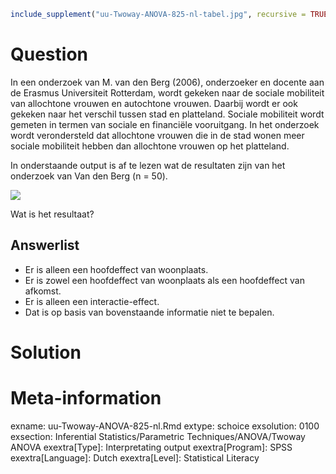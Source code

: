 ```{r, echo = FALSE, results = "hide"}
include_supplement("uu-Twoway-ANOVA-825-nl-tabel.jpg", recursive = TRUE)
```



Question
========
  
In een onderzoek van M. van den Berg (2006), onderzoeker en docente aan de Erasmus Universiteit Rotterdam, wordt gekeken naar de sociale mobiliteit van allochtone vrouwen en autochtone vrouwen. Daarbij wordt er ook gekeken naar het verschil tussen stad en platteland. Sociale mobiliteit wordt gemeten in termen van sociale en financiële vooruitgang. In het onderzoek wordt verondersteld dat allochtone vrouwen die in de stad wonen meer sociale mobiliteit hebben dan allochtone vrouwen op het platteland.

In onderstaande output is af te lezen wat de resultaten zijn van het onderzoek van Van den Berg (n = 50).


![](uu-Twoway-ANOVA-825-nl-tabel.jpg)

Wat is het resultaat?
  
Answerlist
----------
* Er is alleen een hoofdeffect van woonplaats.
* Er is zowel een hoofdeffect van woonplaats als een hoofdeffect van afkomst.
* Er is alleen een interactie-effect.
* Dat is op basis van bovenstaande informatie niet te bepalen.


Solution
========
  



Meta-information
================
exname: uu-Twoway-ANOVA-825-nl.Rmd
extype: schoice
exsolution: 0100
exsection: Inferential Statistics/Parametric Techniques/ANOVA/Twoway ANOVA
exextra[Type]: Interpretating output
exextra[Program]: SPSS
exextra[Language]: Dutch
exextra[Level]: Statistical Literacy

